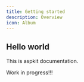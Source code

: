 ---
title: Getting started
description: Overview
icon: Album
---

## Hello world

This is aspkit documentation.

Work in progress!!!
